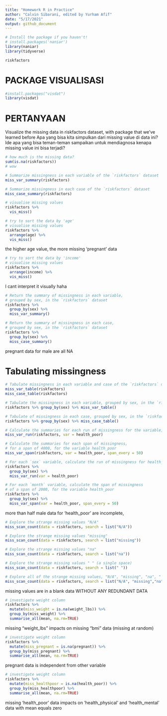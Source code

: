 ```yaml
---
title: "Homework R in Practice"
author: "Calvin Sibarani, edited by Yurham Afif"
date: "5/17/2021"
output: github_document
---
```


```r
# Install the package if you haven't!
# install.packages('naniar')
library(naniar)
library(tidyverse)
```

```r
riskfactors
```
# PACKAGE VISUALISASI
```r
#install.packages("visdat")
library(visdat)
```


# PERTANYAAN
Visualize the missing data in riskfactors dataset, with package that we've learned before
Apa yang bisa kita simpulkan dari missing value di data ini? Ide apa yang bisa teman-teman sampaikan untuk mendiagnosa kenapa missing value ini bisa terjadi?

```r
# how much is the missing data?
sum(is.na(riskfactors))
# wow

# Summarize missingness in each variable of the `riskfactors` dataset
miss_var_summary(riskfactors)

# Summarize missingness in each case of the `riskfactors` dataset
miss_case_summary(riskfactors)

# visualise missing values
riskfactors %>% 
  vis_miss()
```
```r
# try to sort the data by 'age'
# visualise missing values
riskfactors %>% 
  arrange(age) %>% 
  vis_miss()
```
the higher age value, the more missing 'pregnant' data 

```r
# try to sort the data by 'income'
# visualise missing values
riskfactors %>% 
  arrange(income) %>% 
  vis_miss()
```
I cant interpret it visually haha

```r
# Return the summary of missingness in each variable, 
# grouped by sex, in the `riskfactors` dataset
riskfactors %>% 
  group_by(sex) %>% 
  miss_var_summary()

# Return the summary of missingness in each case, 
# grouped by sex, in the `riskfactors` dataset
riskfactors %>% 
  group_by(sex) %>% 
  miss_case_summary()
```
pregnant data for male are all NA

# Tabulating missingness
```r
# Tabulate missingness in each variable and case of the `riskfactors` dataset
miss_var_table(riskfactors)
miss_case_table(riskfactors)

# Tabulate the missingness in each variable, grouped by sex, in the `riskfactors` dataset
riskfactors %>% group_by(sex) %>% miss_var_table()

# Tabulate of missingness in each case, grouped by sex, in the `riskfactors` dataset
riskfactors %>% group_by(sex) %>% miss_case_table()
```

```r
# Calculate the summaries for each run of missingness for the variable, health_poor
miss_var_run(riskfactors, var = health_poor)

# Calculate the summaries for each span of missingness, 
# for a span of 4000, for the variable health_poor
miss_var_span(riskfactors, var = health_poor, span_every = 50)

# For each `sex` variable, calculate the run of missingness for health_poor
riskfactors %>% 
  group_by(sex) %>% 
  miss_var_run(var = health_poor)

# For each `month` variable, calculate the span of missingness 
# of a span of 2000, for the variable health_poor
riskfactors %>% 
  group_by(sex) %>% 
  miss_var_span(var = health_poor, span_every = 50)
```
more than half male data for 'health_poor' are incomplete, 
```r
# Explore the strange missing values "N/A"
miss_scan_count(data = riskfactors, search = list("N/A"))

# Explore the strange missing values "missing"
miss_scan_count(data = riskfactors, search = list("missing"))

# Explore the strange missing values "na"
miss_scan_count(data = riskfactors, search = list("na"))

# Explore the strange missing values " " (a single space)
miss_scan_count(data = riskfactors, search = list(" "))

# Explore all of the strange missing values, "N/A", "missing", "na", " "
miss_scan_count(data = riskfactors, search = list("N/A", "missing","na", " "))
```
missing values are in a blank data WITHOUT ANY REDUNDANT DATA


```r
# investigate weight column
riskfactors %>% 
  mutate(miss_weight = is.na(weight_lbs)) %>% 
  group_by(miss_weight) %>% 
  summarise_all(mean, na.rm=TRUE)
```
missing "weight_lbs" impacts on missing "bmi" data (missing at random)

```r
# investigate weight column
riskfactors %>% 
  mutate(miss_pregnant = is.na(pregnant)) %>% 
  group_by(miss_pregnant) %>% 
  summarise_all(mean, na.rm=TRUE)
```
pregnant data is independent from other variable
```r
# investigate weight column
riskfactors %>% 
  mutate(miss_healthpoor = is.na(health_poor)) %>% 
  group_by(miss_healthpoor) %>% 
  summarise_all(mean, na.rm=TRUE)
```
missing 'health_poor' data impacts on 'health_physical' and 'health_mental' data with mean equals zero
